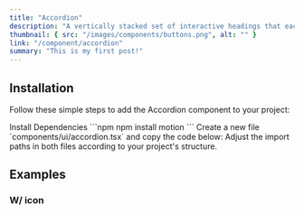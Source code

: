 ```yaml
---
title: "Accordion"
description: "A vertically stacked set of interactive headings that each reveal a section of content."
thumbnail: { src: "/images/components/buttons.png", alt: "" }
link: "/component/accordion"
summary: "This is my first post!"
---
```


<ComponentPreview name="accordion-demo" />

## Installation

Follow these simple steps to add the Accordion component to your project:

<Steps>
<Step>
Install Dependencies
</Step>
```npm
npm install motion
```

<Step>
    Create a new file `components/ui/accordion.tsx` and copy the code below:
</Step>

<CollapsibleSource name="accordion" />

<Step>
    Adjust the import paths in both files according to your project's structure.
</Step>

</Steps>

## Examples

### W/ icon

<ComponentPreview name="accordion-icon" />
